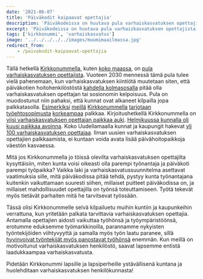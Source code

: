 ```yaml
---
date: '2021-06-07'
title: 'Päiväkodit kaipaavat opettajia'
description: 'Päiväkodeissa on huutava pula varhaiskasvatuksen opettajista. Kirkkonummella olisi nyt mahdollisuus rakentaa uudenlaista työympäristöä ja tehdä siitä valttikortti uusien opettajien palkkaamiseen sekä nykyisten viihtymiseen!'
excerpt: 'Päiväkodeissa on huutava pula varhaiskasvatuksen opettajista. Kirkkonummella olisi nyt mahdollisuus rakentaa uudenlaista työympäristöä ja tehdä siitä valttikortti uusien opettajien palkkaamiseen sekä nykyisten viihtymiseen!'
tags: ['kirkkonummi', 'varhaiskasvatus']
image: '../../../../../images/muumimaailmassa.jpg'
redirect_from:
    - /paivakodit-kaipaavat-opettajia
---
```


Tällä hetkellä [Kirkkonummella](https://www.kuntarekry.fi/fi/tyopaikat/?&professioncat=38788&organisation=9&lang=fi_FI,sv_SE&desc=varhaiskasvatuksen%20opettaja&sort=%22-changetime%22&limit=24&display=grid), kuten [koko maassa](https://www.uef.fi/fi/artikkeli/varhaiskasvatuksen-opettajapulaa-helpotetaan-monimuotokoulutuksella), on [pula varhaiskasvatuksen opettajista](https://www.iltalehti.fi/politiikka/a/d0c06ae8-d132-4b35-aebe-8256b6046bec). Vuoteen 2030 mennessä tämä pula tulee vielä pahenemaan, kun varhaiskasvatuksen kiintiötä muutetaan siten, että päiväkotien hoitohenkilöstöstä [kahdella kolmasosalla](https://www.finlex.fi/fi/laki/alkup/2018/20180540#Pidp447740832) pitää olla varhaiskasvatuksen opettajan tai sosionomin kelpoisuus. Pula on muodostunut niin pahaksi, että kunnat ovat alkaneet kilpailla jopa palkkatasolla. [Esimerkiksi](https://www.kuntarekry.fi/fi/tyopaikat/varhaiskasvatuksen-opettaja-365327/) [meillä](https://www.kuntarekry.fi/fi/tyopaikat/varhaiskasvatuksen-opettaja-364669/) [Kirkkonummella](https://www.kuntarekry.fi/fi/tyopaikat/varhaiskasvatuksen-opettaja-laajakallion-paivakoti-352003/) [tarjotaan](https://www.kuntarekry.fi/fi/tyopaikat/varhaiskasvatuksen-opettaja-364299/) [työehtosopimusta](https://www.kt.fi/sopimukset/kvtes/2020-2021/liite-5-varhaiskasvatuksen-henkilosto-koulun-peruspalvelutehtavat) [korkeampaa](https://www.kuntarekry.fi/fi/tyopaikat/varhaiskasvatuksen-opettaja-360689/) palkkaa. Kirjoitushetkellä Kirkkonummella on [viisi varhaiskasvatuksen opettajan paikkaa auki](https://www.kuntarekry.fi/fi/tyopaikat/?profession=38816&organisation=9&lang=fi_FI%2Csv_SE&desc=varhaiskasvatuksen+opettaja&sort=%22-changetime%22&limit=24&display=grid). [Helmikuussa kunnalla oli kuusi paikkaa avoinna](https://laurilavanti.fi/kirkkonummi-lisa-on-sinunkin-etusi). Koko Uudellamaalla kunnat ja kaupungit hakevat [yli 100 varhaiskasvatuksen opettajaa](https://www.kuntarekry.fi/fi/tyopaikat/?region=39494&profession=38816&lang=fi_FI%2Csv_SE%2Cen_US&desc=varhaiskasvatuksen+opettaja&sort=%22-publish_from%22&limit=24&display=grid). Ilman uusien varhaiskasvatuksen opettajien palkkaamista, ei kuntaan voida avata lisää päivähoitopaikkoja väestön kasvaessa.

Mitä jos Kirkkonummella jo töissä olevilta varhaiskasvatuksen opettajilta kysyttäisiin, miten kunta voisi oikeasti olla parempi työnantaja ja päiväkoti parempi työpaikka? Vaikka laki ja varhaiskasvatussuunnitelma asettavat vaatimuksia sille, mitä päiväkodissa pitää tehdä, pystyy kunta työnantajana kuitenkin vaikuttamaan suuresti siihen, millaiset puitteet päiväkodissa on, ja millaiset mahdollisuudet opettajilla on työnsä toteuttamiseen. Työtä tekevät myös tietävät parhaiten mitä he tarvitsevat työssään.

Tässä olisi Kirkkonummelle selvä kilpailuetu muihin kuntiin ja kaupunkeihin verrattuna, kun yritetään palkata tarvittavia varhaiskasvatuksen opettajia. Antamalla opettajien aidosti vaikuttaa työhönsä ja työympäristöönsä, erotumme eduksemme työmarkkinoilla, parannamme nykyisten työntekijöiden viihtyvyyttä ja samalla myös työn laatu paranee, sillä [hyvinvoivat työntekijät myös panostavat työhönsä](https://www.ttl.fi/perehdytys-tyohyvinvointiin-tyoterveyteen-ja-tyoturvallisuuteen/tyohyvinvointi-yhteinen-asia/) enemmän. Kun meillä on motivoitunut varhaiskasvatuksen henkilöstö, saavat lapsemme entistä laadukkaampaa varhaiskasvatusta.

Pidetään Kirkkonummi lapsille ja lapsiperheille ystävällisenä kuntana ja huolehditaan varhaiskasvatuksen henkilökunnasta!
